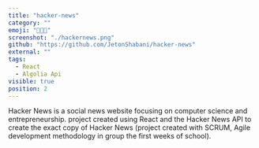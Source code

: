 ```yaml
---
title: "hacker-news"
category: ""
emoji: "👨🏻‍💻"
screenshot: "./hackernews.png"
github: "https://github.com/JetonShabani/hacker-news"
external: ""
tags:
  - React
  - Algolia Api
visible: true
position: 2
---
```


Hacker News is a social news website focusing on computer science and entrepreneurship.
project created using React and the Hacker News API to create the exact copy of Hacker News (project created with SCRUM, Agile development methodology in group the first weeks of school).